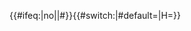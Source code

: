 <includeonly>{{#ifeq:{{{2}}}|no||<nowiki>#</nowiki>}}{{#switch:{{{1}}}|#default={{rcr|杭州地铁|{{{1}}}}}|H={{rcr|杭海城际|{{{1}}}}}}}</includeonly><noinclude>
{{Documentation}}
</noinclude>